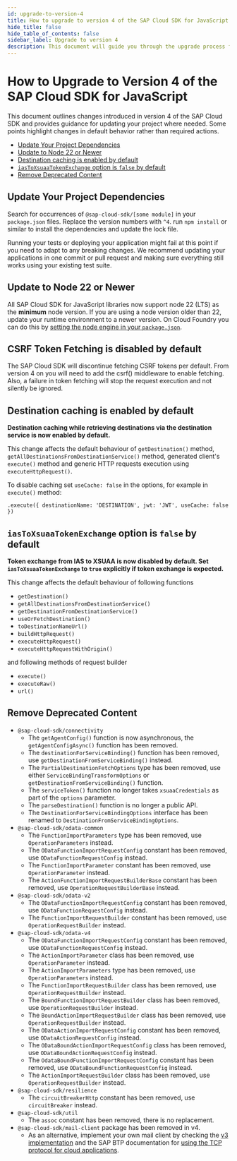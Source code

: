 ```yaml
---
id: upgrade-to-version-4
title: How to upgrade to version 4 of the SAP Cloud SDK for JavaScript
hide_title: false
hide_table_of_contents: false
sidebar_label: Upgrade to version 4
description: This document will guide you through the upgrade process from version 3 to 4.
---
```


# How to Upgrade to Version 4 of the SAP Cloud SDK for JavaScript <!-- omit from toc -->

This document outlines changes introduced in version 4 of the SAP Cloud SDK and provides guidance for updating your project where needed.
Some points highlight changes in default behavior rather than required actions.

- [Update Your Project Dependencies](#update-your-project-dependencies)
- [Update to Node 22 or Newer](#update-to-node-22-or-newer)
- [Destination caching is enabled by default](#destination-caching-is-enabled-by-default)
- [`iasToXsuaaTokenExchange` option is `false` by default](#iastoxsuaatokenexchange-option-is-false-by-default)
- [Remove Deprecated Content](#remove-deprecated-content)

## Update Your Project Dependencies

Search for occurrences of `@sap-cloud-sdk/[some module]` in your `package.json` files.
Replace the version numbers with `^4`.
run `npm install` or similar to install the dependencies and update the lock file.

Running your tests or deploying your application might fail at this point if you need to adapt to any breaking changes.
We recommend updating your applications in one commit or pull request and making sure everything still works using your existing test suite.

## Update to Node 22 or Newer

All SAP Cloud SDK for JavaScript libraries now support node 22 (LTS) as the **minimum** node version.
If you are using a node version older than 22, update your runtime environment to a newer version.
On Cloud Foundry you can do this by [setting the node engine in your `package.json`](https://docs.cloudfoundry.org/buildpacks/node/index.html#runtime).

## CSRF Token Fetching is disabled by default

The SAP Cloud SDK will discontinue fetching CSRF tokens per default. From version 4 on you will need to add the csrf() middleware to enable fetching. Also, a failure in token fetching will stop the request execution and not silently be ignored.

## Destination caching is enabled by default

**Destination caching while retrieving destinations via the destination service is now enabled by default.**

This change affects the default behaviour of `getDestination()` method, `getAllDestinationsFromDestinationService()` method, generated client's `execute()` method and generic HTTP requests execution using `executeHttpRequest()`.

To disable caching set `useCache: false` in the options, for example in `execute()` method:

```TS
.execute({ destinationName: 'DESTINATION', jwt: 'JWT', useCache: false })
```

## `iasToXsuaaTokenExchange` option is `false` by default

**Token exchange from IAS to XSUAA is now disabled by default.
Set `iasToXsuaaTokenExchange` to `true` explicitly if token exchange is expected.**

This change affects the default behaviour of following functions

- `getDestination()`
- `getAllDestinationsFromDestinationService()`
- `getDestinationFromDestinationService()`
- `useOrFetchDestination()`
- `toDestinationNameUrl()`
- `buildHttpRequest()`
- `executeHttpRequest()`
- `executeHttpRequestWithOrigin()`

and following methods of request builder

- `execute()`
- `executeRaw()`
- `url()`

## Remove Deprecated Content

- `@sap-cloud-sdk/connectivity`
  - The `getAgentConfig()` function is now asynchronous, the `getAgentConfigAsync()` function has been removed.
  - The `destinationForServiceBinding()` function has been removed, use `getDestinationFromServiceBinding()` instead.
  - The `PartialDestinationFetchOptions` type has been removed, use either `ServiceBindingTransformOptions` or `getDestinationFromServiceBinding()` function.
  - The `serviceToken()` function no longer takes `xsuaaCredentials` as part of the `options` parameter.
  - The `parseDestination()` function is no longer a public API.
  - The `DestinationForServiceBindingOptions` interface has been renamed to `DestinationFromServiceBindingOptions`.
- `@sap-cloud-sdk/odata-common`
  - The `FunctionImportParameters` type has been removed, use `OperationParameters` instead.
  - The `ODataFunctionImportRequestConfig` constant has been removed, use `ODataFunctionRequestConfig` instead.
  - The `FunctionImportParameter` constant has been removed, use `OperationParameter` instead.
  - The `ActionFunctionImportRequestBuilderBase` constant has been removed, use `OperationRequestBuilderBase` instead.
- `@sap-cloud-sdk/odata-v2`
  - The `ODataFunctionImportRequestConfig` constant has been removed, use `ODataFunctionRequestConfig` instead.
  - The `FunctionImportRequestBuilder` constant has been removed, use `OperationRequestBuilder` instead.
- `@sap-cloud-sdk/odata-v4`
  - The `ODataFunctionImportRequestConfig` constant has been removed, use `ODataFunctionRequestConfig` instead.
  - The `ActionImportParameter` class has been removed, use `OperationParameter` instead.
  - The `ActionImportParameters` type has been removed, use `OperationParameters` instead.
  - The `FunctionImportRequestBuilder` class has been removed, use `OperationRequestBuilder` instead.
  - The `BoundFunctionImportRequestBuilder` class has been removed, use `OperationRequestBuilder` instead.
  - The `BoundActionImportRequestBuilder` class has been removed, use `OperationRequestBuilder` instead.
  - The `ODataActionImportRequestConfig` constant has been removed, use `ODataActionRequestConfig` instead.
  - The `ODataBoundActionImportRequestConfig` class has been removed, use `ODataBoundActionRequestConfig` instead.
  - The `OdataBoundFunctionImportRequestConfig` constant has been removed, use `ODataBoundFunctionRequestConfig` instead.
  - The `ActionImportRequestBuilder` class has been removed, use `OperationRequestBuilder` instead.
- `@sap-cloud-sdk/resilience`
  - The `circuitBreakerHttp` constant has been removed, use `circuitBreaker` instead.
- `@sap-cloud-sdk/util`
  - The `assoc` constant has been removed, there is no replacement.
- `@sap-cloud-sdk/mail-client` package has been removed in v4.
  - As an alternative, implement your own mail client by checking the [v3 implementation](https://github.com/SAP/cloud-sdk-js/blob/v3-main/packages/mail-client/src/mail-client.ts) and the SAP BTP documentation for [using the TCP protocol for cloud applications](https://help.sap.com/docs/connectivity/sap-btp-connectivity-cf/using-tcp-protocol-for-cloud-applications?locale=en-US).
